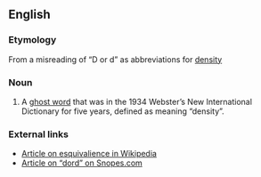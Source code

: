 ==English==
{{wikipedia}}
===Etymology===
From a misreading of “D or d” as abbreviations for [[density]]

===Noun===
{{infl|en|noun}}

# A [[ghost word]] that was in the 1934 Webster’s New International Dictionary for five years, defined as meaning “density”.

===External links===
*[[w:esquivalience|Article on esquivalience in Wikipedia]]
*[http://www.snopes.com/language/mistakes/dord.htm Article on “dord” on Snopes.com]